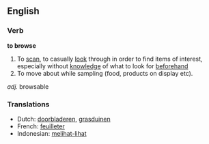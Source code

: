 ==English==

===Verb===
'''to browse'''

# To [[scan]], to casually [[look]] through in order to find items of interest, especially without [[knowledge]] of what to look for [[beforehand]]
# To move about while sampling (food, products on display etc).


''adj.'' browsable

===Translations===
*Dutch: [[doorbladeren]], [[grasduinen]]
*French: [[feuilleter]]
*Indonesian: [[lihat|melihat-lihat]]